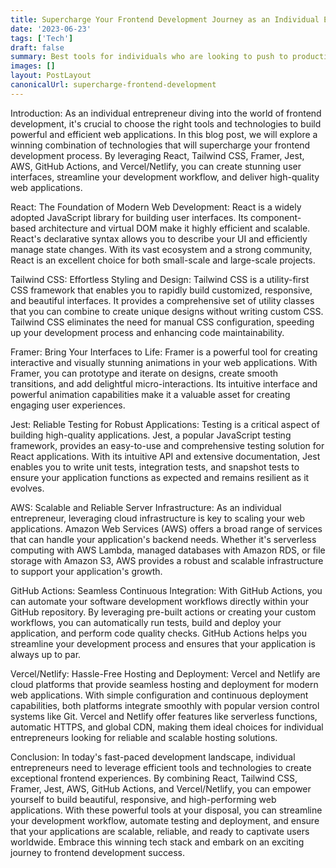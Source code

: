 ```yaml
---
title: Supercharge Your Frontend Development Journey as an Individual Entrepreneur
date: '2023-06-23'
tags: ['Tech']
draft: false
summary: Best tools for individuals who are looking to push to production!
images: []
layout: PostLayout
canonicalUrl: supercharge-frontend-development
---
```


Introduction:
As an individual entrepreneur diving into the world of frontend development, it's crucial to choose the right tools and technologies to build powerful and efficient web applications. In this blog post, we will explore a winning combination of technologies that will supercharge your frontend development process. By leveraging React, Tailwind CSS, Framer, Jest, AWS, GitHub Actions, and Vercel/Netlify, you can create stunning user interfaces, streamline your development workflow, and deliver high-quality web applications.

React: The Foundation of Modern Web Development:
React is a widely adopted JavaScript library for building user interfaces. Its component-based architecture and virtual DOM make it highly efficient and scalable. React's declarative syntax allows you to describe your UI and efficiently manage state changes. With its vast ecosystem and a strong community, React is an excellent choice for both small-scale and large-scale projects.

Tailwind CSS: Effortless Styling and Design:
Tailwind CSS is a utility-first CSS framework that enables you to rapidly build customized, responsive, and beautiful interfaces. It provides a comprehensive set of utility classes that you can combine to create unique designs without writing custom CSS. Tailwind CSS eliminates the need for manual CSS configuration, speeding up your development process and enhancing code maintainability.

Framer: Bring Your Interfaces to Life:
Framer is a powerful tool for creating interactive and visually stunning animations in your web applications. With Framer, you can prototype and iterate on designs, create smooth transitions, and add delightful micro-interactions. Its intuitive interface and powerful animation capabilities make it a valuable asset for creating engaging user experiences.

Jest: Reliable Testing for Robust Applications:
Testing is a critical aspect of building high-quality applications. Jest, a popular JavaScript testing framework, provides an easy-to-use and comprehensive testing solution for React applications. With its intuitive API and extensive documentation, Jest enables you to write unit tests, integration tests, and snapshot tests to ensure your application functions as expected and remains resilient as it evolves.

AWS: Scalable and Reliable Server Infrastructure:
As an individual entrepreneur, leveraging cloud infrastructure is key to scaling your web applications. Amazon Web Services (AWS) offers a broad range of services that can handle your application's backend needs. Whether it's serverless computing with AWS Lambda, managed databases with Amazon RDS, or file storage with Amazon S3, AWS provides a robust and scalable infrastructure to support your application's growth.

GitHub Actions: Seamless Continuous Integration:
With GitHub Actions, you can automate your software development workflows directly within your GitHub repository. By leveraging pre-built actions or creating your custom workflows, you can automatically run tests, build and deploy your application, and perform code quality checks. GitHub Actions helps you streamline your development process and ensures that your application is always up to par.

Vercel/Netlify: Hassle-Free Hosting and Deployment:
Vercel and Netlify are cloud platforms that provide seamless hosting and deployment for modern web applications. With simple configuration and continuous deployment capabilities, both platforms integrate smoothly with popular version control systems like Git. Vercel and Netlify offer features like serverless functions, automatic HTTPS, and global CDN, making them ideal choices for individual entrepreneurs looking for reliable and scalable hosting solutions.

Conclusion:
In today's fast-paced development landscape, individual entrepreneurs need to leverage efficient tools and technologies to create exceptional frontend experiences. By combining React, Tailwind CSS, Framer, Jest, AWS, GitHub Actions, and Vercel/Netlify, you can empower yourself to build beautiful, responsive, and high-performing web applications. With these powerful tools at your disposal, you can streamline your development workflow, automate testing and deployment, and ensure that your applications are scalable, reliable, and ready to captivate users worldwide. Embrace this winning tech stack and embark on an exciting journey to frontend development success.